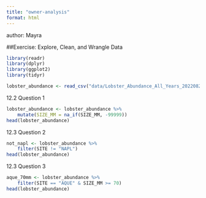 ```yaml
---
title: "owner-analysis"
format: html
---
```



author: Mayra

##Exercise: Explore, Clean, and Wrangle Data

```r
library(readr)
library(dplyr)
library(ggplot2)
library(tidyr)
```

```r
lobster_abundance <- read_csv("data/Lobster_Abundance_All_Years_20220829.csv")
```

12.2 Question 1

```r
lobster_abundance <- lobster_abundance %>% 
    mutate(SIZE_MM = na_if(SIZE_MM, -99999))
head(lobster_abundance)
```


12.3 Question 2

```r
not_napl <- lobster_abundance %>% 
    filter(SITE != "NAPL")
head(lobster_abundance)
```

12.3 Question 3

```r
aque_70mm <- lobster_abundance %>% 
    filter(SITE == "AQUE" & SIZE_MM >= 70)
head(lobster_abundance)
```

